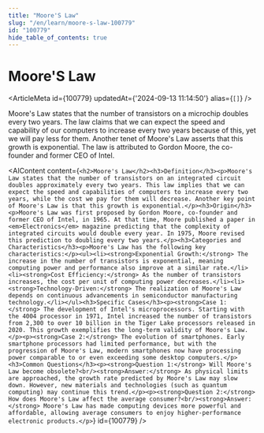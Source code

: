 ```yaml
---
title: "Moore'S Law"
slug: "/en/learn/moore-s-law-100779"
id: "100779"
hide_table_of_contents: true
---
```



# Moore'S Law

<ArticleMeta id={100779} updatedAt={'2024-09-13 11:14:50'} alias={`[]`} />
<div className='border-solid border-b border-t-0 my-4 border-[var(--ifm-color-gray-300)]' />

Moore's Law states that the number of transistors on a microchip doubles every two years. The law claims that we can expect the speed and capability of our computers to increase every two years because of this, yet we will pay less for them. Another tenet of Moore's Law asserts that this growth is exponential. The law is attributed to Gordon Moore, the co-founder and former CEO of Intel.

<AIContent content={`<h2>Moore's Law</h2><h3>Definition</h3><p>Moore's Law states that the number of transistors on an integrated circuit doubles approximately every two years. This law implies that we can expect the speed and capabilities of computers to increase every two years, while the cost we pay for them will decrease. Another key point of Moore's Law is that this growth is exponential.</p><h3>Origin</h3><p>Moore's Law was first proposed by Gordon Moore, co-founder and former CEO of Intel, in 1965. At that time, Moore published a paper in <em>Electronics</em> magazine predicting that the complexity of integrated circuits would double every year. In 1975, Moore revised this prediction to doubling every two years.</p><h3>Categories and Characteristics</h3><p>Moore's Law has the following key characteristics:</p><ul><li><strong>Exponential Growth:</strong> The increase in the number of transistors is exponential, meaning computing power and performance also improve at a similar rate.</li><li><strong>Cost Efficiency:</strong> As the number of transistors increases, the cost per unit of computing power decreases.</li><li><strong>Technology-Driven:</strong> The realization of Moore's Law depends on continuous advancements in semiconductor manufacturing technology.</li></ul><h3>Specific Cases</h3><p><strong>Case 1:</strong> The development of Intel's microprocessors. Starting with the 4004 processor in 1971, Intel increased the number of transistors from 2,300 to over 10 billion in the Tiger Lake processors released in 2020. This growth exemplifies the long-term validity of Moore's Law.</p><p><strong>Case 2:</strong> The evolution of smartphones. Early smartphone processors had limited performance, but with the progression of Moore's Law, modern smartphones now have processing power comparable to or even exceeding some desktop computers.</p><h3>Common Questions</h3><p><strong>Question 1:</strong> Will Moore's Law become obsolete?<br/><strong>Answer:</strong> As physical limits are approached, the growth rate predicted by Moore's Law may slow down. However, new materials and technologies (such as quantum computing) may continue this trend.</p><p><strong>Question 2:</strong> How does Moore's Law affect the average consumer?<br/><strong>Answer:</strong> Moore's Law has made computing devices more powerful and affordable, allowing average consumers to enjoy higher-performance electronic products.</p>`} id={100779} />
